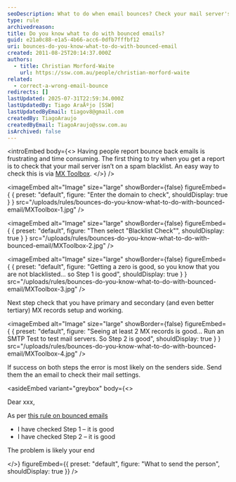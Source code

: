 ```yaml
---
seoDescription: What to do when email bounces? Check your mail server's spam blacklist and MX records to ensure delivery issues aren't on your end.
type: rule
archivedreason:
title: Do you know what to do with bounced emails?
guid: e21a0c88-e1a5-4b66-acc6-0dfb7fffbf12
uri: bounces-do-you-know-what-to-do-with-bounced-email
created: 2011-08-25T20:14:37.000Z
authors:
  - title: Christian Morford-Waite
    url: https://ssw.com.au/people/christian-morford-waite
related:
  - correct-a-wrong-email-bounce
redirects: []
lastUpdated: 2025-07-31T22:59:34.000Z
lastUpdatedBy: Tiago AraÃºjo [SSW]
lastUpdatedByEmail: tiagov8@gmail.com
createdBy: TiagoAraujo
createdByEmail: TiagoAraujo@ssw.com.au
isArchived: false
---
```


<introEmbed
  body={<>
Having people report bounce back emails is frustrating and time consuming. The first thing to try when you get a report is to check that your mail server isn’t on a spam blacklist. An easy way to check this is via [MX Toolbox](http://mxtoolbox.com/).
  </>}
/>

<imageEmbed
  alt="Image"
  size="large"
  showBorder={false}
  figureEmbed={ {
    preset: "default",
    figure: "Enter the domain to check",
    shouldDisplay: true
  } }
  src="/uploads/rules/bounces-do-you-know-what-to-do-with-bounced-email/MXToolbox-1.jpg"
/>


<imageEmbed
  alt="Image"
  size="large"
  showBorder={false}
  figureEmbed={ {
    preset: "default",
    figure: "Then select \"Blacklist Check\"",
    shouldDisplay: true
  } }
  src="/uploads/rules/bounces-do-you-know-what-to-do-with-bounced-email/MXToolbox-2.jpg"
/>


<imageEmbed
  alt="Image"
  size="large"
  showBorder={false}
  figureEmbed={ {
    preset: "default",
    figure: "Getting a zero is good, so you know that you are not blacklisted... so Step 1 is good",
    shouldDisplay: true
  } }
  src="/uploads/rules/bounces-do-you-know-what-to-do-with-bounced-email/MXToolbox-3.jpg"
/>

Next step check that you have primary and secondary (and even better tertiary) MX records setup and working.


<imageEmbed
  alt="Image"
  size="large"
  showBorder={false}
  figureEmbed={ {
    preset: "default",
    figure: "Seeing at least 2 MX records is good... Run an SMTP Test to test mail servers. So Step 2 is good",
    shouldDisplay: true
  } }
  src="/uploads/rules/bounces-do-you-know-what-to-do-with-bounced-email/MXToolbox-4.jpg"
/>

If success on both steps the error is most likely on the senders side. Send them the an email to check their mail settings.

<asideEmbed
  variant="greybox"
  body={<>
    
Dear xxx,

As per [this rule on bounced emails](/bounces-do-you-know-what-to-do-with-bounced-email)

* I have checked Step 1 – it is good
* I have checked Step 2 – it is good

The problem is likely your end

  </>}
  figureEmbed={{
    preset: "default",
    figure: "What to send the person",
    shouldDisplay: true
  }}
/>
